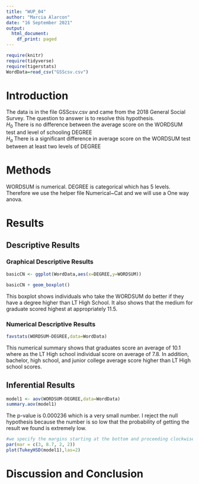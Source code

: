 ```yaml
---
title: "WUP_04"
author: "Marcia Alarcon"
date: "16 September 2021"
output:
  html_document:
    df_print: paged
---
```


```r
require(knitr)
require(tidyverse)
require(tigerstats)
WordData=read_csv("GSScsv.csv")
```

# Introduction

<!--In this section you explain what you are trying to show.  Where did the data come from?  What is the research or other question you are trying to answer?!-->

The data is in the file GSScsv.csv and came from the 2018 General Social Survey.  The question to answer is to resolve this hypothesis.  
$H_0$ There is no difference between the average score on the WORDSUM test and level of schooling DEGREE  
$H_a$ There is a significant difference in average score on the WORDSUM test between at least two levels of DEGREE  

# Methods

<!--Decide on your methods:  use "variable analysis" or other appropriate descriptors.  Make sure to choose at least one graphical method and at least one numerical method.!-->

WORDSUM is numerical. DEGREE is categorical which has 5 levels. Therefore we use the helper file Numerical~Cat and we will use a One way anova.

# Results

<!--Divide this section into two sub-sections:  One for your descriptive  results and one for your inferential results.!-->

## Descriptive Results

### Graphical Descriptive Results

<!--Graphical results here.  Make sure to show your code.  Provide appropriate labels for axes, giving units if possible, and provide a good title for the graph, too.  Use the graphical results to describe the patterns if any that exist in the data as focused toward the research question!-->

```r
basicCN <- ggplot(WordData,aes(x=DEGREE,y=WORDSUM))

basicCN + geom_boxplot()
```

This boxplot shows individuals who take the WORDSUM do better if they have a degree higher than LT High School. It also shows that the medium for graduate scored highest at appropriately 11.5.

### Numerical Descriptive Results

<!--Numerical results go here. Use the numerical results to describe the patterns if any that exist in the data as focused toward the research question!-->

```r
favstats(WORDSUM~DEGREE,data=WordData)
```

This numerical summary shows that graduates score an average of 10.1 where as the LT High school individual score on average of 7.8. In addition, bachelor, high school, and junior college average score higher than LT High school scores.

## Inferential Results

<!--State hypothesis clearly.  Make sure your discussion of the inferential test covers all the aspects that the test output produces, such as test statistic, p-value etc.  Make a decision about the null hypothesis, explain the assumptions on which the selected test/procedure was based, and why the chosen procedure satisfys the assumptions and is appropriate to answer the research question!-->

```r
model1 <- aov(WORDSUM~DEGREE,data=WordData)
summary.aov(model1)
```


The p-value is 0.000236 which is a very small number. I reject the null hypothesis because the number is so low that the probability of getting the result we found is extremely low.

```r
#we specify the margins starting at the bottom and proceeding clockwise - thus 8.7 is the left side margin to hold the names of the factors
par(mar = c(3, 8.7, 2, 2))
plot(TukeyHSD(model1),las=2)
```

# Discussion and Conclusion

<!--Discussion and conclusion here.  If you found a relationship be sure to consider whether the relationship occurs because one of the variavbles causes the other, or whether they perhasps are related for some other reason.  Watch the chapter 6 videos from the GeorgeTown videos collection.!-->

